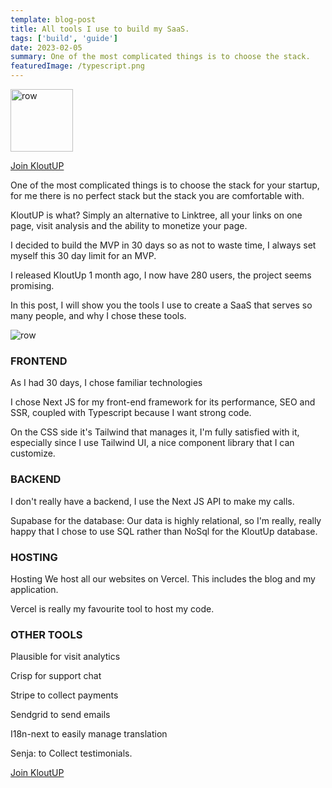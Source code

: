 ```yaml
---
template: blog-post
title: All tools I use to build my SaaS.
tags: ['build', 'guide']
date: 2023-02-05
summary: One of the most complicated things is to choose the stack.
featuredImage: /typescript.png
---
```


<div className="Image__Small">
  <img
    src="https://i.ibb.co/BKsVNMd/Mans-Js-aesthetic-purple-image-with-computer-and-screw-41e20b18-39c0-4bde-85ea-348421ccbfda.png"
    alt="row"
    height="100px"
  />
</div>

[Join KloutUP](https://kloutup.co)

One of the most complicated things is to choose the stack for your startup, for me there is no perfect stack but the stack you are comfortable with.

KloutUP is what? Simply an alternative to Linktree, all your links on one page, visit analysis and the ability to monetize your page.

I decided to build the MVP in 30 days so as not to waste time, I always set myself this 30 day limit for an MVP.

I released KloutUp 1 month ago, I now have 280 users, the project seems promising.

In this post, I will show you the tools I use to create a SaaS that serves so many people, and why I chose these tools.

<div className="Image__Small">
  <img src="https://media.giphy.com/media/10nUOx7fvLEKpG/giphy.gif" alt="row" />
</div>

### FRONTEND

As I had 30 days, I chose familiar technologies

I chose Next JS for my front-end framework for its performance, SEO and SSR, coupled with Typescript because I want strong code.

On the CSS side it's Tailwind that manages it, I'm fully satisfied with it, especially since I use Tailwind UI, a nice component library that I can customize.

### BACKEND

I don't really have a backend, I use the Next JS API to make my calls.

Supabase for the database: Our data is highly relational, so I'm really, really happy that I chose to use SQL rather than NoSql for the KloutUp database.

### HOSTING

Hosting
We host all our websites on Vercel. This includes the blog and my application.

Vercel is really my favourite tool to host my code.

### OTHER TOOLS

Plausible for visit analytics

Crisp for support chat

Stripe to collect payments

Sendgrid to send emails

I18n-next to easily manage translation

Senja: to Collect testimonials.

[Join KloutUP](https://kloutup.co)
